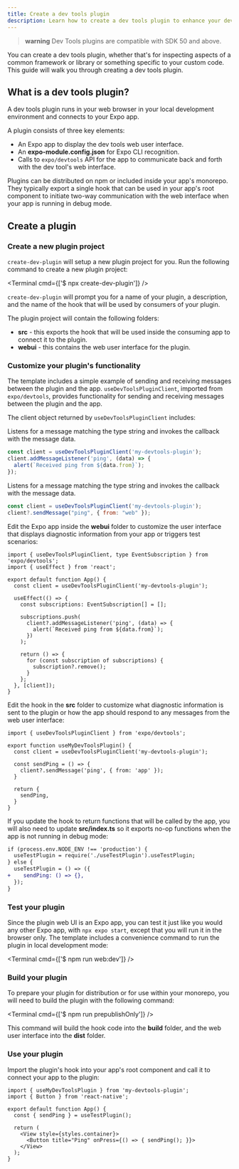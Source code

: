 ```yaml
---
title: Create a dev tools plugin
description: Learn how to create a dev tools plugin to enhance your development experience.
---
```



> **warning** Dev Tools plugins are compatible with SDK 50 and above.

You can create a dev tools plugin, whether that's for inspecting aspects of a common framework or library or something specific to your custom code. This guide will walk you through creating a dev tools plugin.

## What is a dev tools plugin?
A dev tools plugin runs in your web browser in your local development environment and connects to your Expo app.

A plugin consists of three key elements:
- An Expo app to display the dev tools web user interface.
- An **expo-module.config.json** for Expo CLI recognition.
- Calls to `expo/devtools` API for the app to communicate back and forth with the dev tool's web interface.

Plugins can be distributed on npm or included inside your app's monorepo. They typically export a single hook that can be used in your app's root component to initiate two-way communication with the web interface when your app is running in debug mode.

## Create a plugin

### Create a new plugin project

`create-dev-plugin` will setup a new plugin project for you. Run the following command to create a new plugin project:

<Terminal cmd={['$ npx create-dev-plugin']} />

`create-dev-plugin` will prompt you for a name of your plugin, a description, and the name of the hook that will be used by consumers of your plugin.

The plugin project will contain the following folders:
- **src** - this exports the hook that will be used inside the consuming app to connect it to the plugin.
- **webui** - this contains the web user interface for the plugin.

### Customize your plugin's functionality

The template includes a simple example of sending and receiving messages between the plugin and the app. `useDevToolsPluginClient`, imported from `expo/devtools`, provides functionality for sending and receiving messages between the plugin and the app.

The client object returned by `useDevToolsPluginClient` includes:
<APIBox header="addMessageListener">

Listens for a message matching the type string and invokes the callback with the message data.

```jsx
const client = useDevToolsPluginClient('my-devtools-plugin');
client.addMessageListener('ping', (data) => {
  alert(`Received ping from ${data.from}`);
});
```

</APIBox>

<APIBox header="sendMessage">

Listens for a message matching the type string and invokes the callback with the message data.

```jsx
const client = useDevToolsPluginClient('my-devtools-plugin');
client?.sendMessage("ping", { from: "web" });
```

</APIBox>

Edit the Expo app inside the **webui** folder to customize the user interface that displays diagnostic information from your app or triggers test scenarios:
```tsx webui/App.tsx
import { useDevToolsPluginClient, type EventSubscription } from 'expo/devtools';
import { useEffect } from 'react';

export default function App() {
  const client = useDevToolsPluginClient('my-devtools-plugin');

  useEffect(() => {
    const subscriptions: EventSubscription[] = [];

    subscriptions.push(
      client?.addMessageListener('ping', (data) => {
        alert(`Received ping from ${data.from}`);
      })
    );

    return () => {
      for (const subscription of subscriptions) {
        subscription?.remove();
      }
    };
  }, [client]);
}

```

Edit the hook in the **src** folder to customize what diagnostic information is sent to the plugin or how the app should respond to any messages from the web user interface:
```tsx src/useMyDevToolsPlugin.ts
import { useDevToolsPluginClient } from 'expo/devtools';

export function useMyDevToolsPlugin() {
  const client = useDevToolsPluginClient('my-devtools-plugin');

  const sendPing = () => {
    client?.sendMessage('ping', { from: 'app' });
  }

  return {
    sendPing,
  }
}
```

If you update the hook to return functions that will be called by the app, you will also need to update **src/index.ts** so it exports no-op functions when the app is not running in debug mode:
```diff src/index.ts
if (process.env.NODE_ENV !== 'production') {
  useTestPlugin = require('./useTestPlugin').useTestPlugin;
} else {
  useTestPlugin = () => ({
+    sendPing: () => {},
  });
}
```

### Test your plugin
Since the plugin web UI is an Expo app, you can test it just like you would any other Expo app, with `npx expo start`, except that you will run it in the browser only. The template includes a convenience command to run the plugin in local development mode:

<Terminal cmd={['$ npm run web:dev']} />

### Build your plugin

To prepare your plugin for distribution or for use within your monorepo, you will need to build the plugin with the following command:

<Terminal cmd={['$ npm run prepublishOnly']} />

This command will build the hook code into the **build** folder, and the web user interface into the **dist** folder.

### Use your plugin
Import the plugin's hook into your app's root component and call it to connect your app to the plugin:

```tsx App.js
import { useMyDevToolsPlugin } from 'my-devtools-plugin';
import { Button } from 'react-native';

export default function App() {
  const { sendPing } = useTestPlugin();

  return (
    <View style={styles.container}>
      <Button title="Ping" onPress={() => { sendPing(); }}>
    </View>
  );
}
```